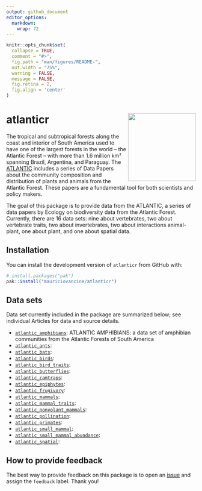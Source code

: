 ```yaml
---
output: github_document
editor_options: 
  markdown: 
    wrap: 72
---
```


```r
knitr::opts_chunk$set(
  collapse = TRUE,
  comment = "#>",
  fig.path = "man/figures/README-",
  out.width = "75%",
  warning = FALSE,
  message = FALSE,
  fig.retina = 2,
  fig.align = 'center'
)
```

# atlanticr <a href='https://lter.github.io/atlanticr/'><img src="hexagon/logo.png" id="home_logo" align="right" height="180"/></a>

The tropical and subtropical forests along the coast and interior of South America 
used to have one of the largest forests in the world – the Atlantic Forest – with 
more than 1.6 million km² spanning Brazil, Argentina, and Paraguay. The [ATLANTIC ](https://esajournals.onlinelibrary.wiley.com/doi/toc/10.1002/(ISSN)1939-9170.AtlanticPapers)
includes a series of Data Papers about the community composition and 
distribution of plants and animals from the Atlantic Forest. These papers are 
a fundamental tool for both scientists and policy makers.

The goal of this package is to provide data from the ATLANTIC, 
a series of data papers by Ecology on biodiversity data from the Atlantic 
Forest. Currently, there are 16 data sets: nine about vertebrates, two about
vertebrate traits, two about invertebrates, two about interactions animal-plant, 
one about plant, and one about spatial data.

## Installation

You can install the development version of `atlanticr` from
GitHub with:

``` r
# install.packages("pak")
pak::install("mauriciovancine/atlanticr")
```
 
## Data sets

Data set currently included in the package are summarized below;
see individual Articles for data and source details.

- [`atlantic_amphibians`](https://mauriciovancine.github.io/atlanticr/docs/reference/atlantic_amphibians.html): ATLANTIC AMPHIBIANS: a data set of amphibian communities from the Atlantic Forests of South America
- [`atlantic_ants`](https://mauriciovancine.github.io/atlanticr/docs/reference/atlantic_ants.html):
- [`atlantic_bats`](https://mauriciovancine.github.io/atlanticr/docs/reference/atlantic_bats.html):
- [`atlantic_birds`](https://mauriciovancine.github.io/atlanticr/docs/reference/atlantic_birds.html):
- [`atlantic_bird_traits`](https://mauriciovancine.github.io/atlanticr/docs/reference/atlantic_bird_traits.html):
- [`atlantic_butterflies`](https://mauriciovancine.github.io/atlanticr/docs/reference/atlantic_butterflies.html):
- [`atlantic_camtraps`](https://mauriciovancine.github.io/atlanticr/docs/reference/atlantic_camtraps.html):
- [`atlantic_epiphytes`](https://mauriciovancine.github.io/atlanticr/docs/reference/atlantic_epiphytes.html):
- [`atlantic_frugivory`](https://mauriciovancine.github.io/atlanticr/docs/reference/atlantic_frugivory.html):
- [`atlantic_mammals`](https://mauriciovancine.github.io/atlanticr/docs/reference/atlantic_mammals.html):
- [`atlantic_mammal_traits`](https://mauriciovancine.github.io/atlanticr/docs/reference/atlantic_mammal_traits.html):
- [`atlantic_nonvolant_mammals`](https://mauriciovancine.github.io/atlanticr/docs/reference/atlantic_nonvolant_mammals.html):
- [`atlantic_pollination`](https://mauriciovancine.github.io/atlanticr/docs/reference/atlantic_pollination.html):
- [`atlantic_primates`](https://mauriciovancine.github.io/atlanticr/docs/reference/atlantic_primates.html):
- [`atlantic_small_mammal`](https://mauriciovancine.github.io/atlanticr/docs/reference/atlantic_small_mammal.html):
- [`atlantic_small_mammal_abundance`](https://mauriciovancine.github.io/atlanticr/docs/reference/atlantic_small_mammal_abundance.html):
- [`atlantic_spatial`](https://mauriciovancine.github.io/atlanticr/docs/reference/atlantic_spatial.html):

## How to provide feedback

The best way to provide feedback on this package is to open an
[issue](https://github.com/mauriciovancine/atlanticr/issues) and assign the
`feedback` label. Thank you!
